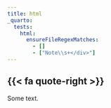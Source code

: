 ```yaml
---
title: html
_quarto:
  tests:
    html:
      ensureFileRegexMatches:
        - []
        - ["Note\\s+</div>"]
---
```


::: {.callout-note icon=false}
## {{< fa quote-right >}}

Some text.

:::
